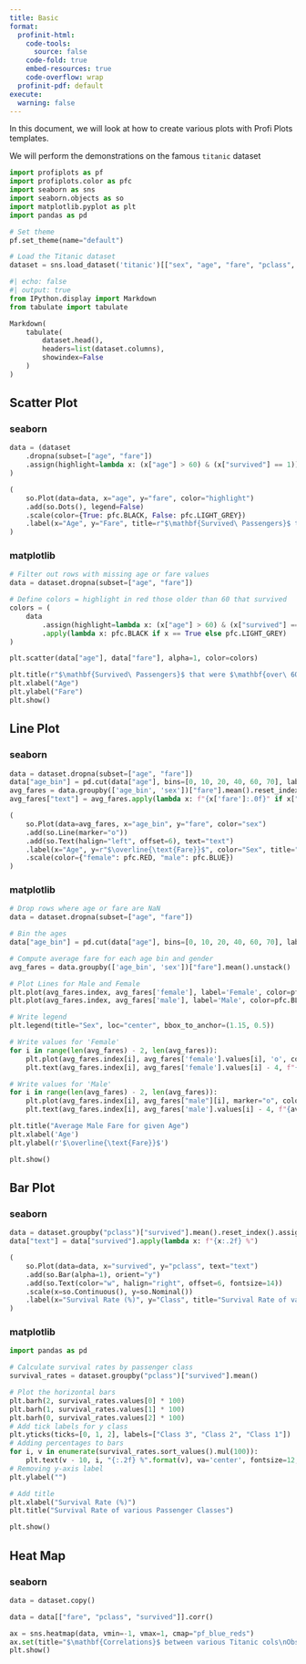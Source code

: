 ```yaml
---
title: Basic
format:
  profinit-html:
    code-tools:
      source: false
    code-fold: true
    embed-resources: true
    code-overflow: wrap
  profinit-pdf: default
execute: 
  warning: false
---
```


In this document, we will look at how to create various plots with Profi Plots templates.

We will perform the demonstrations on the famous `titanic` dataset

```python
import profiplots as pf
import profiplots.color as pfc
import seaborn as sns
import seaborn.objects as so
import matplotlib.pyplot as plt
import pandas as pd

# Set theme
pf.set_theme(name="default")

# Load the Titanic dataset
dataset = sns.load_dataset('titanic')[["sex", "age", "fare", "pclass", "survived"]]
```

```python
#| echo: false
#| output: true
from IPython.display import Markdown
from tabulate import tabulate

Markdown(
    tabulate(
        dataset.head(),
        headers=list(dataset.columns),
        showindex=False
    )
)
```

## Scatter Plot

::: {.panel-tabset}

### seaborn

```python
data = (dataset
    .dropna(subset=["age", "fare"])
    .assign(highlight=lambda x: (x["age"] > 60) & (x["survived"] == 1))
)

(
    so.Plot(data=data, x="age", y="fare", color="highlight")
    .add(so.Dots(), legend=False)
    .scale(color={True: pfc.BLACK, False: pfc.LIGHT_GREY})
    .label(x="Age", y="Fare", title=r"$\mathbf{Survived\ Passengers}$ that were $\mathbf{over\ 60}$ years old")
)
```

### matplotlib


```python
# Filter out rows with missing age or fare values
data = dataset.dropna(subset=["age", "fare"])

# Define colors = highlight in red those older than 60 that survived
colors = (
    data
        .assign(highlight=lambda x: (x["age"] > 60) & (x["survived"] == 1))["highlight"]
        .apply(lambda x: pfc.BLACK if x == True else pfc.LIGHT_GREY)
)

plt.scatter(data["age"], data["fare"], alpha=1, color=colors)

plt.title(r"$\mathbf{Survived\ Passengers}$ that were $\mathbf{over\ 60}$ years old")
plt.xlabel("Age")
plt.ylabel("Fare")
plt.show()
```

:::

## Line Plot

::: {.panel-tabset}

### seaborn

```python
data = dataset.dropna(subset=["age", "fare"])
data["age_bin"] = pd.cut(data["age"], bins=[0, 10, 20, 40, 60, 70], labels=["0-10", "11-20", "21-40", "41-60", "61-70"])
avg_fares = data.groupby(['age_bin', 'sex'])["fare"].mean().reset_index()
avg_fares["text"] = avg_fares.apply(lambda x: f"{x['fare']:.0f}" if x["fare"] > 30 and x["sex"] == "male" else "", axis=1)

(
    so.Plot(data=avg_fares, x="age_bin", y="fare", color="sex")
    .add(so.Line(marker="o"))
    .add(so.Text(halign="left", offset=6), text="text")
    .label(x="Age", y=r"$\overline{\text{Fare}}$", color="Sex", title="Average Male Fare for given Age")
    .scale(color={"female": pfc.RED, "male": pfc.BLUE})
)
```

### matplotlib

```python
# Drop rows where age or fare are NaN
data = dataset.dropna(subset=["age", "fare"])

# Bin the ages
data["age_bin"] = pd.cut(data["age"], bins=[0, 10, 20, 40, 60, 70], labels=["0-10", "11-20", "21-40", "41-60", "61-70"])

# Compute average fare for each age bin and gender
avg_fares = data.groupby(['age_bin', 'sex'])["fare"].mean().unstack()

# Plot Lines for Male and Female
plt.plot(avg_fares.index, avg_fares['female'], label='Female', color=pfc.RED, lw=2)
plt.plot(avg_fares.index, avg_fares['male'], label='Male', color=pfc.BLUE, lw=3)

# Write legend
plt.legend(title="Sex", loc="center", bbox_to_anchor=(1.15, 0.5))

# Write values for 'Female'
for i in range(len(avg_fares) - 2, len(avg_fares)):
    plt.plot(avg_fares.index[i], avg_fares['female'].values[i], 'o', color=pfc.RED, markersize=8)
    plt.text(avg_fares.index[i], avg_fares['female'].values[i] - 4, f"{avg_fares['female'].values[i]:.0f}", fontsize=12, color=pfc.LIGHT_GREY, ha='center')

# Write values for 'Male'
for i in range(len(avg_fares) - 2, len(avg_fares)): 
    plt.plot(avg_fares.index[i], avg_fares["male"][i], marker="o", color=pfc.BLUE, markersize=8)
    plt.text(avg_fares.index[i], avg_fares['male'].values[i] - 4, f"{avg_fares['male'].values[i]:.0f}", fontsize=12, color=pfc.BLUE, ha='center')

plt.title("Average Male Fare for given Age")
plt.xlabel('Age')
plt.ylabel(r'$\overline{\text{Fare}}$')

plt.show()
```

:::

## Bar Plot

::: {.panel-tabset}

### seaborn

```python
data = dataset.groupby("pclass")["survived"].mean().reset_index().assign(survived=lambda x: x["survived"] * 100)
data["text"] = data["survived"].apply(lambda x: f"{x:.2f} %")

(
    so.Plot(data=data, x="survived", y="pclass", text="text")
    .add(so.Bar(alpha=1), orient="y")
    .add(so.Text(color="w", halign="right", offset=6, fontsize=14))
    .scale(x=so.Continuous(), y=so.Nominal())
    .label(x="Survival Rate (%)", y="Class", title="Survival Rate of various Passenger Classes")
)
```

### matplotlib

```python
import pandas as pd

# Calculate survival rates by passenger class
survival_rates = dataset.groupby("pclass")["survived"].mean()

# Plot the horizontal bars
plt.barh(2, survival_rates.values[0] * 100)
plt.barh(1, survival_rates.values[1] * 100)
plt.barh(0, survival_rates.values[2] * 100)
# Add tick labels for y class
plt.yticks(ticks=[0, 1, 2], labels=["Class 3", "Class 2", "Class 1"])
# Adding percentages to bars
for i, v in enumerate(survival_rates.sort_values().mul(100)):
    plt.text(v - 10, i, "{:.2f} %".format(v), va='center', fontsize=12, color='white')
# Removing y-axis label
plt.ylabel("")

# Add title
plt.xlabel("Survival Rate (%)")
plt.title("Survival Rate of various Passenger Classes")

plt.show()
```

:::

## Heat Map

::: {.panel-tabset}

### seaborn

```python
data = dataset.copy()

data = data[["fare", "pclass", "survived"]].corr()

ax = sns.heatmap(data, vmin=-1, vmax=1, cmap="pf_blue_reds")
ax.set(title="$\mathbf{Correlations}$ between various Titanic cols\nObservation: Higher the $\mathit{pclass}$, lower the $\mathit{fare}$")
plt.show()
```

:::
